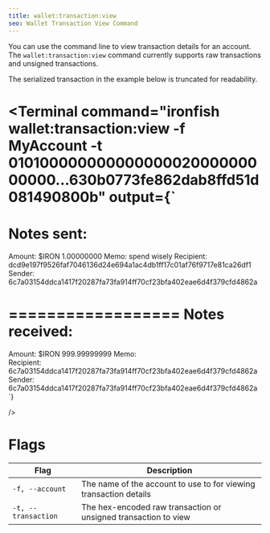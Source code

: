 ```yaml
---
title: wallet:transaction:view
seo: Wallet Transaction View Command
---
```


You can use the command line to view transaction details for an account. The `wallet:transaction:view` command currently supports raw transactions and unsigned transactions.

The serialized transaction in the example below is truncated for readability.

<Terminal
  command="ironfish wallet:transaction:view -f MyAccount -t 01010000000000000002000000000000...630b0773fe862dab8ffd51d081490800b"
  output={`
==================
Notes sent:
==================

Amount:        $IRON 1.00000000
Memo:          spend wisely
Recipient:     dcd9e197f9526faf7046136d24e694a1ac4db1ff17c01af76f9717e81ca26df1
Sender:        6c7a03154ddca1417f20287fa73fa914ff70cf23bfa402eae6d4f379cfd4862a


==================
Notes received:
==================

Amount:        $IRON 999.99999999
Memo:          
Recipient:     6c7a03154ddca1417f20287fa73fa914ff70cf23bfa402eae6d4f379cfd4862a
Sender:        6c7a03154ddca1417f20287fa73fa914ff70cf23bfa402eae6d4f379cfd4862a
`}

/>


# Flags

| Flag | Description |
| ---- | ----------- |
| `-f, --account` | The name of the account to use to for viewing transaction details |
| `-t, --transaction` | The hex-encoded raw transaction or unsigned transaction to view |